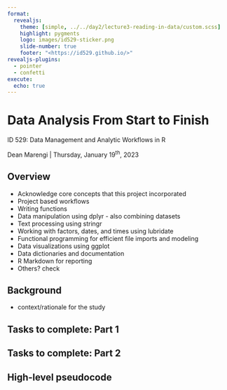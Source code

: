 ```yaml
---
format: 
  revealjs:
    theme: [simple, ../../day2/lecture3-reading-in-data/custom.scss]
    highlight: pygments
    logo: images/id529-sticker.png
    slide-number: true
    footer: "<https://id529.github.io/>"
revealjs-plugins:
  - pointer
  - confetti
execute: 
  echo: true
---
```


# Data Analysis From Start to Finish {.white-title .white-code background-image="images/bg-no-planet.png" background-size="110% auto"}

::: {.white-15-pt}
ID 529: Data Management and Analytic Workflows in R
:::

::: {.white-12-pt}
Dean Marengi \| Thursday, January 19<sup>th</sup>, 2023
:::

## Overview

-   Acknowledge core concepts that this project incorporated
  -   Project based workflows
  -   Writing functions
  -   Data manipulation using dplyr
    -   also combining datasets
  -   Text processing using stringr
  -   Working with factors, dates, and times using lubridate
  -   Functional programming for efficient file imports and modeling
  -   Data visualizations using ggplot
  -   Data dictionaries and documentation
  -   R Markdown for reporting
  -   Others? check 

## Background {.smaller}

-   context/rationale for the study

## Tasks to complete: Part 1 {.smaller}

## Tasks to complete: Part 2 {.smaller}

## High-level pseudocode {.smaller}
